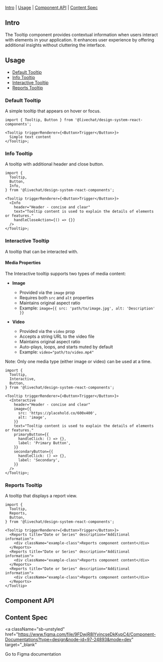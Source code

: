 

<Meta of={Stories} />

<Title>Tooltip</Title>

[Intro](#Intro) | [Usage](#Usage) | [Component API](#ComponentAPI) | [Content Spec](#ContentSpec)

## Intro <a id="Intro" />

The Tooltip component provides contextual information when users interact with elements in your application. It enhances user experience by offering additional insights without cluttering the interface.

## Usage <a id="Usage" />

- [Default Tooltip](#DefaultTooltip)
- [Info Tooltip](#InfoTooltip)
- [Interactive Tooltip](#InteractiveTooltip)
- [Reports Tooltip](#ReportsTooltip)


### Default Tooltip <a id="DefaultTooltip" />

A simple tooltip that appears on hover or focus.

```tsx
import { Tooltip, Button } from '@livechat/design-system-react-components';

<Tooltip triggerRenderer={<Button>Trigger</Button>}>
  Simple text content
</Tooltip>;
```

<Canvas of={Stories.Default} />

### Info Tooltip <a id="InfoTooltip" />

A tooltip with additional header and close button.

```tsx
import {
  Tooltip,
  Button,
  Info,
} from '@livechat/design-system-react-components';

<Tooltip triggerRenderer={<Button>Trigger</Button>}>
  <Info
    header="Header - concise and clear"
    text="Tooltip content is used to explain the details of elements or features."
    handleCloseAction={() => {}}
  />
</Tooltip>;
```

<Canvas of={Stories.TooltipInfo} />

### Interactive Tooltip <a id="InteractiveTooltip" />

A tooltip that can be interacted with.

#### Media Properties

The Interactive tooltip supports two types of media content:

- **Image**
  - Provided via the `image` prop
  - Requires both `src` and `alt` properties
  - Maintains original aspect ratio
  - Example: `image={{ src: 'path/to/image.jpg', alt: 'Description' }}`

- **Video**
  - Provided via the `video` prop
  - Accepts a string URL to the video file
  - Maintains original aspect ratio
  - Auto-plays, loops, and starts muted by default
  - Example: `video="path/to/video.mp4"`

Note: Only one media type (either image or video) can be used at a time.


```tsx
import {
  Tooltip,
  Interactive,
  Button,
} from '@livechat/design-system-react-components';

<Tooltip triggerRenderer={<Button>Trigger</Button>}>
  <Interactive
    header="Header - concise and clear"
    image={{
      src: 'https://placehold.co/600x400',
      alt: 'image',
    }}
    text="Tooltip content is used to explain the details of elements or features."
    primaryButton={{
      handleClick: () => {},
      label: 'Primary Button',
    }}
    secondaryButton={{
      handleClick: () => {},
      label: 'Secondary',
    }}
  />
</Tooltip>;
```

<Canvas of={Stories.TooltipInteractiveWithImage} />

<Canvas of={Stories.TooltipInteractiveWithVideo} />

### Reports Tooltip <a id="ReportsTooltip" />

A tooltip that displays a report view.

```tsx
import {
  Tooltip,
  Reports,
  Button,
} from '@livechat/design-system-react-components';

<Tooltip triggerRenderer={<Button>Trigger</Button>}>
  <Reports title="Date or Series" description="Additional information">
    <div className="example-class">Reports component content</div>
  </Reports>
  <Reports title="Date or Series" description="Additional information">
    <div className="example-class">Reports component content</div>
  </Reports>
  <Reports title="Date or Series" description="Additional information">
    <div className="example-class">Reports component content</div>
  </Reports>
</Tooltip>
```

<Canvas of={Stories.TooltipReports} />

## Component API <a id="ComponentAPI" />

<ArgTypes of={Stories.Default} sort="requiredFirst" />

## Content Spec <a id="ContentSpec" />

<a
  className="sb-unstyled"
  href="https://www.figma.com/file/9FDwjR8lYvincseDkKypC4/Component-Documentations?type=design&node-id=97-24893&mode=dev"
  target="_blank"
>
  Go to Figma documentation
</a>
